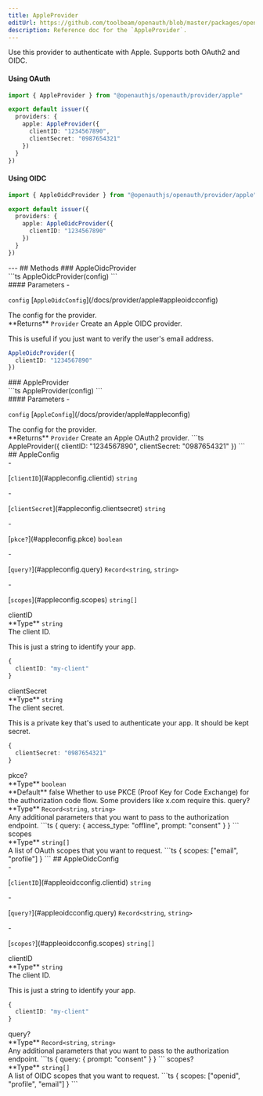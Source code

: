 ```yaml
---
title: AppleProvider
editUrl: https://github.com/toolbeam/openauth/blob/master/packages/openauth/src/provider/apple.ts
description: Reference doc for the `AppleProvider`.
---
```



<div class="tsdoc">
<Section type="about">
Use this provider to authenticate with Apple. Supports both OAuth2 and OIDC.

#### Using OAuth

```ts {5-8}
import { AppleProvider } from "@openauthjs/openauth/provider/apple"

export default issuer({
  providers: {
    apple: AppleProvider({
      clientID: "1234567890",
      clientSecret: "0987654321"
    })
  }
})
```

#### Using OIDC

```ts {5-7}
import { AppleOidcProvider } from "@openauthjs/openauth/provider/apple"

export default issuer({
  providers: {
    apple: AppleOidcProvider({
      clientID: "1234567890"
    })
  }
})
```
</Section>
---
## Methods
### AppleOidcProvider
<Segment>
<Section type="signature">
```ts
AppleOidcProvider(config)
```
</Section>
<Section type="parameters">
#### Parameters
- <p><code class="key">config</code> [<code class="type">AppleOidcConfig</code>](/docs/provider/apple#appleoidcconfig)</p>
The config for the provider.
</Section>
<InlineSection>
**Returns** <code class="type">Provider</code>
</InlineSection>
Create an Apple OIDC provider.

This is useful if you just want to verify the user's email address.
```ts
AppleOidcProvider({
  clientID: "1234567890"
})
```
</Segment>
### AppleProvider
<Segment>
<Section type="signature">
```ts
AppleProvider(config)
```
</Section>
<Section type="parameters">
#### Parameters
- <p><code class="key">config</code> [<code class="type">AppleConfig</code>](/docs/provider/apple#appleconfig)</p>
The config for the provider.
</Section>
<InlineSection>
**Returns** <code class="type">Provider</code>
</InlineSection>
Create an Apple OAuth2 provider.
```ts
AppleProvider({
  clientID: "1234567890",
  clientSecret: "0987654321"
})
```
</Segment>
## AppleConfig
<Segment>
<Section type="parameters">
- <p>[<code class="key">clientID</code>](#appleconfig.clientid) <code class="primitive">string</code></p>
- <p>[<code class="key">clientSecret</code>](#appleconfig.clientsecret) <code class="primitive">string</code></p>
- <p>[<code class="key">pkce?</code>](#appleconfig.pkce) <code class="primitive">boolean</code></p>
- <p>[<code class="key">query?</code>](#appleconfig.query) <code class="primitive">Record</code><code class="symbol">&lt;</code><code class="primitive">string</code>, <code class="primitive">string</code><code class="symbol">&gt;</code></p>
- <p>[<code class="key">scopes</code>](#appleconfig.scopes) <code class="primitive">string</code><code class="symbol">[]</code></p>
</Section>
</Segment>
<NestedTitle id="appleconfig.clientid" Tag="h4" parent="AppleConfig.">clientID</NestedTitle>
<Segment>
<Section type="parameters">
<InlineSection>
**Type** <code class="primitive">string</code>
</InlineSection>
</Section>
The client ID.

This is just a string to identify your app.
```ts
{
  clientID: "my-client"
}
```
</Segment>
<NestedTitle id="appleconfig.clientsecret" Tag="h4" parent="AppleConfig.">clientSecret</NestedTitle>
<Segment>
<Section type="parameters">
<InlineSection>
**Type** <code class="primitive">string</code>
</InlineSection>
</Section>
The client secret.

This is a private key that's used to authenticate your app. It should be kept secret.
```ts
{
  clientSecret: "0987654321"
}
```
</Segment>
<NestedTitle id="appleconfig.pkce" Tag="h4" parent="AppleConfig.">pkce?</NestedTitle>
<Segment>
<Section type="parameters">
<InlineSection>
**Type** <code class="primitive">boolean</code>
</InlineSection>
</Section>

<InlineSection>
**Default** false
</InlineSection>
Whether to use PKCE (Proof Key for Code Exchange) for the authorization code flow.
Some providers like x.com require this.
</Segment>
<NestedTitle id="appleconfig.query" Tag="h4" parent="AppleConfig.">query?</NestedTitle>
<Segment>
<Section type="parameters">
<InlineSection>
**Type** <code class="primitive">Record</code><code class="symbol">&lt;</code><code class="primitive">string</code>, <code class="primitive">string</code><code class="symbol">&gt;</code>
</InlineSection>
</Section>
Any additional parameters that you want to pass to the authorization endpoint.
```ts
{
  query: {
    access_type: "offline",
    prompt: "consent"
  }
}
```
</Segment>
<NestedTitle id="appleconfig.scopes" Tag="h4" parent="AppleConfig.">scopes</NestedTitle>
<Segment>
<Section type="parameters">
<InlineSection>
**Type** <code class="primitive">string</code><code class="symbol">[]</code>
</InlineSection>
</Section>
A list of OAuth scopes that you want to request.
```ts
{
  scopes: ["email", "profile"]
}
```
</Segment>
## AppleOidcConfig
<Segment>
<Section type="parameters">
- <p>[<code class="key">clientID</code>](#appleoidcconfig.clientid) <code class="primitive">string</code></p>
- <p>[<code class="key">query?</code>](#appleoidcconfig.query) <code class="primitive">Record</code><code class="symbol">&lt;</code><code class="primitive">string</code>, <code class="primitive">string</code><code class="symbol">&gt;</code></p>
- <p>[<code class="key">scopes?</code>](#appleoidcconfig.scopes) <code class="primitive">string</code><code class="symbol">[]</code></p>
</Section>
</Segment>
<NestedTitle id="appleoidcconfig.clientid" Tag="h4" parent="AppleOidcConfig.">clientID</NestedTitle>
<Segment>
<Section type="parameters">
<InlineSection>
**Type** <code class="primitive">string</code>
</InlineSection>
</Section>
The client ID.

This is just a string to identify your app.
```ts
{
  clientID: "my-client"
}
```
</Segment>
<NestedTitle id="appleoidcconfig.query" Tag="h4" parent="AppleOidcConfig.">query?</NestedTitle>
<Segment>
<Section type="parameters">
<InlineSection>
**Type** <code class="primitive">Record</code><code class="symbol">&lt;</code><code class="primitive">string</code>, <code class="primitive">string</code><code class="symbol">&gt;</code>
</InlineSection>
</Section>
Any additional parameters that you want to pass to the authorization endpoint.
```ts
{
  query: {
    prompt: "consent"
  }
}
```
</Segment>
<NestedTitle id="appleoidcconfig.scopes" Tag="h4" parent="AppleOidcConfig.">scopes?</NestedTitle>
<Segment>
<Section type="parameters">
<InlineSection>
**Type** <code class="primitive">string</code><code class="symbol">[]</code>
</InlineSection>
</Section>
A list of OIDC scopes that you want to request.
```ts
{
  scopes: ["openid", "profile", "email"]
}
```
</Segment>
</div>